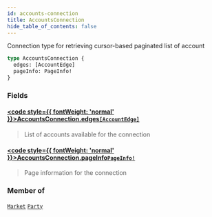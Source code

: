 ```yaml
---
id: accounts-connection
title: AccountsConnection
hide_table_of_contents: false
---
```








Connection type for retrieving cursor-based paginated list of account

```graphql
type AccountsConnection {
  edges: [AccountEdge]
  pageInfo: PageInfo!
}
```


### Fields

#### [<code style={{ fontWeight: 'normal' }}>AccountsConnection.<b>edges</b></code>](#)<Bullet />[`[AccountEdge]`](/mainnet/api/graphql/objects/account-edge) <Badge class="secondary" text="list"/> <Badge class="secondary" text="object"/>
> List of accounts available for the connection
> 

#### [<code style={{ fontWeight: 'normal' }}>AccountsConnection.<b>pageInfo</b></code>](#)<Bullet />[`PageInfo!`](/mainnet/api/graphql/objects/page-info) <Badge class="secondary" text="non-null"/> <Badge class="secondary" text="object"/>
> Page information for the connection
> 



### Member of

[`Market`](/mainnet/api/graphql/objects/market)  <Badge class="secondary" text="object"/><Bullet />[`Party`](/mainnet/api/graphql/objects/party)  <Badge class="secondary" text="object"/>




